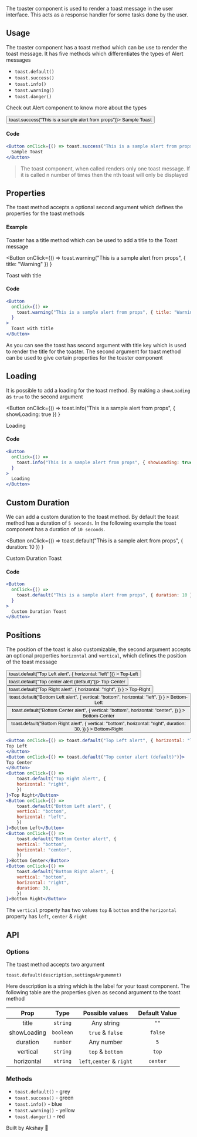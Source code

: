 
The toaster component is used to render a toast message in the user interface. This acts as a response handler for some
tasks done by the user.

## Usage

The toaster component has a toast method which can be use to render the toast message. It has five methods which differentiates
the types of Alert messages

- `toast.default()`
- `toast.success()`
- `toast.info()`
- `toast.warning()`
- `toast.danger()`

Check out Alert component to know more about the types

<div style={{ padding: "20px 0px" }}>
  <Button onClick={() => toast.success("This is a sample alert from props")}>
    Sample Toast
  </Button>
</div>

#### Code

```jsx
<Button onClick={() => toast.success("This is a sample alert from props")}>
  Sample Toast
</Button>
```

> The toast component, when called renders only one toast message. If it is called n number of
> times then the nth toast will only be displayed

## Properties

The toast method accepts a optional second argument which defines the properties for the toast methods

#### Example

Toaster has a title method which can be used to add a title to the Toast message

<Button
  onClick={() =>
    toast.warning("This is a sample alert from props", { title: "Warning" })
  }
>
  Toast with title
</Button>

#### Code

```jsx
<Button
  onClick={() =>
    toast.warning("This is a sample alert from props", { title: "Warning" })
  }
>
  Toast with title
</Button>
```

As you can see the toast has second argument with title key which is used to render the title for the toaster. The second argument for
toast method can be used to give certain properties for the toaster component

## Loading

It is possible to add a loading for the toast method. By making a `showLoading` as `true` to the second argument

<Button
  onClick={() =>
    toast.info("This is a sample alert from props", { showLoading: true })
  }
>
  Loading
</Button>

#### Code

```jsx
<Button
  onClick={() =>
    toast.info("This is a sample alert from props", { showLoading: true })
  }
>
  Loading
</Button>
```

## Custom Duration

We can add a custom duration to the toast method. By default the toast method has a duration of `5 seconds`. In the following
example the toast component has a duration of `10 seconds`.

<Button
  onClick={() =>
    toast.default("This is a sample alert from props", { duration: 10 })
  }
>
  Custom Duration Toast
</Button>

#### Code

```jsx
<Button
  onClick={() =>
    toast.default("This is a sample alert from props", { duration: 10 })
  }
>
  Custom Duration Toast
</Button>
```

## Positions

The position of the toast is also customizable, the second argument accepts an optional properties `horizontal` and `vertical`,
which defines the position of the toast message

<div
  style={{
    display: "flex",
    flexDirection: "row",
    justifyContent: "space-around",
    flexWrap: "wrap",
  }}
>
  <div style={{ padding: "10px" }}>
    <Button
      onClick={() => toast.default("Top Left alert", { horizontal: "left" })}
    >
      Top-Left
    </Button>
  </div>
  <div style={{ padding: "10px" }}>
    <Button onClick={() => toast.default("Top center alert (default)")}>
      Top-Center
    </Button>
  </div>
  <div style={{ padding: "10px" }}>
    <Button
      onClick={() =>
        toast.default("Top Right alert", {
          horizontal: "right",
        })
      }
    >
      Top-Right
    </Button>
  </div>
  <div style={{ padding: "10px" }}>
    <Button
      onClick={() =>
        toast.default("Bottom Left alert", {
          vertical: "bottom",
          horizontal: "left",
        })
      }
    >
      Bottom-Left
    </Button>
  </div>
  <div style={{ padding: "10px" }}>
    <Button
      onClick={() =>
        toast.default("Bottom Center alert", {
          vertical: "bottom",
          horizontal: "center",
        })
      }
    >
      Bottom-Center
    </Button>
  </div>
  <div style={{ padding: "10px" }}>
    <Button
      onClick={() =>
        toast.default("Bottom Right alert", {
          vertical: "bottom",
          horizontal: "right",
          duration: 30,
        })
      }
    >
      Bottom-Right
    </Button>
  </div>
</div>

```jsx
<Button onClick={() => toast.default("Top Left alert", { horizontal: "left" })}>
Top Left
</Button>
<Button onClick={() => toast.default("Top center alert (default)")}>
Top Center
</Button>
<Button onClick={() =>
    toast.default("Top Right alert", {
    horizontal: "right",
    })
}>Top Right</Button>
<Button onClick={() =>
    toast.default("Bottom Left alert", {
    vertical: "bottom",
    horizontal: "left",
    })
}>Bottom Left</Button>
<Button onClick={() =>
    toast.default("Bottom Center alert", {
    vertical: "bottom",
    horizontal: "center",
    })
}>Bottom Center</Button>
<Button onClick={() =>
    toast.default("Bottom Right alert", {
    vertical: "bottom",
    horizontal: "right",
    duration: 30,
    })
}>Bottom Right</Button>

```

The `vertical` property has two values `top` & `bottom` and the `horizontal` property has `left`, `center` & `right`

## API

### Options

The toast method accepts two argument

`toast.default(description,settingsArgumemnt)`

Here description is a string which is the label for your toast component.
The following table are the properties given as second argument to the toast method

|    Prop     |   Type    |      Possible values      | Default Value |
| :---------: | :-------: | :-----------------------: | :-----------: |
|    title    | `string`  |        Any string         |     `""`      |
| showLoading | `boolean` |     `true` & `false`      |    `false`    |
|  duration   | `number`  |        Any number         |      `5`      |
|  vertical   | `string`  |     `top` & `bottom`      |     `top`     |
| horizontal  | `string`  | `left`,`center` & `right` |   `center`    |

### Methods

- `toast.default()` - grey
- `toast.success()` - green
- `toast.info()` - blue
- `toast.warning()` - yellow
- `toast.danger()` - red

Built by Akshay 🤙
